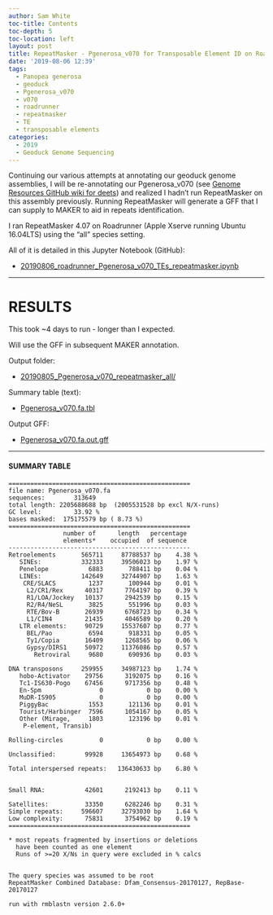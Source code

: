 ```yaml
---
author: Sam White
toc-title: Contents
toc-depth: 5
toc-location: left
layout: post
title: RepeatMasker - Pgenerosa_v070 for Transposable Element ID on Roadrunner
date: '2019-08-06 12:39'
tags:
  - Panopea generosa
  - geoduck
  - Pgenerosa_v070
  - v070
  - roadrunner
  - repeatmasker
  - TE
  - transposable elements
categories:
  - 2019
  - Geoduck Genome Sequencing
---
```

Continuing our various attempts at annotating our geoduck genome assemblies, I will be re-annotating our Pgenerosa_v070 (see [Genome Resources GitHub wiki for deets](https://github.com/RobertsLab/resources/wiki/Genomic-Resources)) and realized I hadn't run RepeatMasker on this assembly previously. Running RepeatMasker will generate a GFF that I can supply to MAKER to aid in repeats identification.

I ran RepeatMasker 4.07 on Roadrunner (Apple Xserve running Ubuntu 16.04LTS) using the "all" species setting.

All of it is detailed in this Jupyter Notebook (GitHub):

- [20190806_roadrunner_Pgenerosa_v070_TEs_repeatmasker.ipynb](https://github.com/RobertsLab/code/blob/master/notebooks/sam/20190806_roadrunner_Pgenerosa_v070_TEs_repeatmasker.ipynb)


---

# RESULTS

This took ~4 days to run - longer than I expected.

Will use the GFF in subsequent MAKER annotation.

Output folder:

- [20190805_Pgenerosa_v070_repeatmasker_all/](https://gannet.fish.washington.edu/Atumefaciens/20190805_Pgenerosa_v070_repeatmasker_all/)

Summary table (text):

- [Pgenerosa_v070.fa.tbl](https://gannet.fish.washington.edu/Atumefaciens/20190805_Pgenerosa_v070_repeatmasker_all/Pgenerosa_v070.fa.tbl)

Output GFF:

- [Pgenerosa_v070.fa.out.gff](https://gannet.fish.washington.edu/Atumefaciens/20190805_Pgenerosa_v070_repeatmasker_all/Pgenerosa_v070.fa.out.gff)

---

#### SUMMARY TABLE

```
==================================================
file name: Pgenerosa_v070.fa        
sequences:        313649
total length: 2205688688 bp  (2005531528 bp excl N/X-runs)
GC level:         33.92 %
bases masked:  175175579 bp ( 8.73 %)
==================================================
               number of      length   percentage
               elements*    occupied  of sequence
--------------------------------------------------
Retroelements       565711     87788537 bp    4.38 %
   SINEs:           332333     39506023 bp    1.97 %
   Penelope           6883       788411 bp    0.04 %
   LINEs:           142649     32744907 bp    1.63 %
    CRE/SLACS         1237       100944 bp    0.01 %
     L2/CR1/Rex      40317      7764197 bp    0.39 %
     R1/LOA/Jockey   10137      2942539 bp    0.15 %
     R2/R4/NeSL       3825       551996 bp    0.03 %
     RTE/Bov-B       26939      6768723 bp    0.34 %
     L1/CIN4         21435      4046589 bp    0.20 %
   LTR elements:     90729     15537607 bp    0.77 %
     BEL/Pao          6594       918331 bp    0.05 %
     Ty1/Copia       16409      1268565 bp    0.06 %
     Gypsy/DIRS1     50972     11376086 bp    0.57 %
       Retroviral     9680       690936 bp    0.03 %

DNA transposons     259955     34987123 bp    1.74 %
   hobo-Activator    29756      3192075 bp    0.16 %
   Tc1-IS630-Pogo    67456      9717356 bp    0.48 %
   En-Spm                0            0 bp    0.00 %
   MuDR-IS905            0            0 bp    0.00 %
   PiggyBac           1553       121136 bp    0.01 %
   Tourist/Harbinger  7596      1054167 bp    0.05 %
   Other (Mirage,     1803       123196 bp    0.01 %
    P-element, Transib)

Rolling-circles          0            0 bp    0.00 %

Unclassified:        99928     13654973 bp    0.68 %

Total interspersed repeats:   136430633 bp    6.80 %


Small RNA:           42601      2192413 bp    0.11 %

Satellites:          33350      6282246 bp    0.31 %
Simple repeats:     596607     32793030 bp    1.64 %
Low complexity:      75831      3754962 bp    0.19 %
==================================================

* most repeats fragmented by insertions or deletions
  have been counted as one element
  Runs of >=20 X/Ns in query were excluded in % calcs


The query species was assumed to be root          
RepeatMasker Combined Database: Dfam_Consensus-20170127, RepBase-20170127

run with rmblastn version 2.6.0+
```
